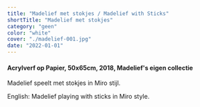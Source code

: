 ```yaml
---
title: "Madelief met stokjes / Madelief with Sticks"
shortTitle: "Madelief met stokjes"
category: "geen"
color: "white"
cover: "./madelief-001.jpg"
date: "2022-01-01"
---
```

    
#### Acrylverf op Papier, 50x65cm, 2018, Madelief's eigen collectie
Madelief speelt met stokjes in Miro stijl.

    
English: Madelief playing with sticks in Miro style.